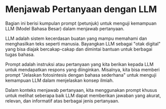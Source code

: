 
# Menjawab Pertanyaan dengan LLM


Bagian ini berisi kumpulan prompt (petunjuk) untuk menguji kemampuan LLM (Model Bahasa Besar) dalam menjawab pertanyaan.

LLM adalah sistem kecerdasan buatan yang mampu memahami dan menghasilkan teks seperti manusia. Bayangkan LLM sebagai "otak digital" yang bisa diajak bercakap-cakap dan dimintai bantuan untuk berbagai tugas bahasa.

Prompt adalah instruksi atau pertanyaan yang kita berikan kepada LLM untuk mendapatkan respons yang diinginkan. Misalnya, kita bisa memberi prompt "Jelaskan fotosintesis dengan bahasa sederhana" untuk menguji kemampuan LLM dalam menjelaskan konsep ilmiah.

Dalam konteks menjawab pertanyaan, kita menggunakan prompt khusus untuk melihat seberapa baik LLM dapat memberikan jawaban yang akurat, relevan, dan informatif atas berbagai jenis pertanyaan.

<ContentFileNames section="prompts/question-answering" lang="en"/>
